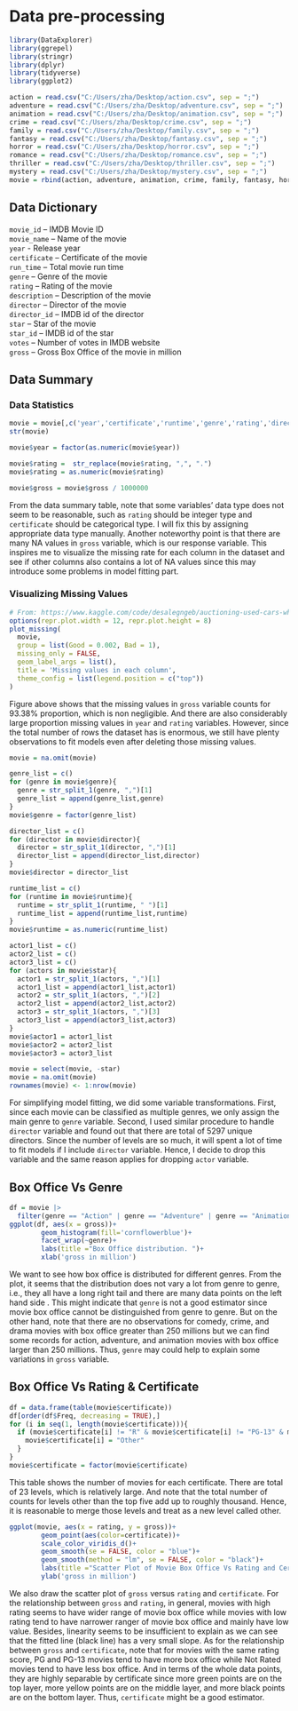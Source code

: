 # Data pre-processing

```r
library(DataExplorer)
library(ggrepel)
library(stringr)
library(dplyr)
library(tidyverse)
library(ggplot2)
```

```r
action = read.csv("C:/Users/zha/Desktop/action.csv", sep = ";")
adventure = read.csv("C:/Users/zha/Desktop/adventure.csv", sep = ";")
animation = read.csv("C:/Users/zha/Desktop/animation.csv", sep = ";")
crime = read.csv("C:/Users/zha/Desktop/crime.csv", sep = ";")
family = read.csv("C:/Users/zha/Desktop/family.csv", sep = ";")
fantasy = read.csv("C:/Users/zha/Desktop/fantasy.csv", sep = ";")
horror = read.csv("C:/Users/zha/Desktop/horror.csv", sep = ";")
romance = read.csv("C:/Users/zha/Desktop/romance.csv", sep = ";")
thriller = read.csv("C:/Users/zha/Desktop/thriller.csv", sep = ";")
mystery = read.csv("C:/Users/zha/Desktop/mystery.csv", sep = ";")
movie = rbind(action, adventure, animation, crime, family, fantasy, horror, romance, thriller, mystery)
```

## Data Dictionary

`movie_id` -- IMDB Movie ID  
`movie_name` -- Name of the movie  
`year` - Release year  
`certificate` -- Certificate of the movie  
`run_time` -- Total movie run time  
`genre` -- Genre of the movie  
`rating` -- Rating of the movie  
`description` -- Description of the movie  
`director` -- Director of the movie  
`director_id` -- IMDB id of the director  
`star` -- Star of the movie  
`star_id` -- IMDB id of the star  
`votes` -- Number of votes in IMDB website  
`gross` -- Gross Box Office of the movie in million

## Data Summary

### Data Statistics
```r
movie = movie[,c('year','certificate','runtime','genre','rating','director','star','gross')]
str(movie)

movie$year = factor(as.numeric(movie$year))

movie$rating =  str_replace(movie$rating, ",", ".")
movie$rating = as.numeric(movie$rating)

movie$gross = movie$gross / 1000000
```

From the data summary table, note that some variables' data type does not seem to be reasonable, such as `rating` should be integer type and  `certificate` should be categorical type. I will fix this by assigning appropriate data type manually. Another noteworthy point is that there are many NA values in `gross` variable, which is our response variable. This inspires me to visualize the missing rate for each column in the dataset and see if other columns also contains a lot of NA values since this may introduce some problems in model fitting part. 

### Visualizing Missing Values

```r
# From: https://www.kaggle.com/code/desalegngeb/auctioning-used-cars-what-matters-most/notebook
options(repr.plot.width = 12, repr.plot.height = 8)
plot_missing(
  movie,
  group = list(Good = 0.002, Bad = 1),
  missing_only = FALSE, 
  geom_label_args = list(),
  title = 'Missing values in each column',
  theme_config = list(legend.position = c("top"))
)
```

Figure above shows that the missing values in `gross` variable counts for 93.38% proportion, which is non negligible. And there are also considerably large proportion missing values in `year` and `rating` variables. However, since the total number of rows the dataset has is enormous, we still have plenty observations to fit models even after deleting those missing values. 

```r
movie = na.omit(movie)
```
  
```r
genre_list = c()
for (genre in movie$genre){
  genre = str_split_1(genre, ",")[1]
  genre_list = append(genre_list,genre)
}
movie$genre = factor(genre_list)

director_list = c()
for (director in movie$director){
  director = str_split_1(director, ",")[1]
  director_list = append(director_list,director)
}
movie$director = director_list

runtime_list = c()
for (runtime in movie$runtime){
  runtime = str_split_1(runtime, " ")[1]
  runtime_list = append(runtime_list,runtime)
}
movie$runtime = as.numeric(runtime_list)

actor1_list = c()
actor2_list = c()
actor3_list = c()
for (actors in movie$star){
  actor1 = str_split_1(actors, ",")[1]
  actor1_list = append(actor1_list,actor1)
  actor2 = str_split_1(actors, ",")[2]
  actor2_list = append(actor2_list,actor2)
  actor3 = str_split_1(actors, ",")[3]
  actor3_list = append(actor3_list,actor3)
}
movie$actor1 = actor1_list
movie$actor2 = actor2_list
movie$actor3 = actor3_list

movie = select(movie, -star)
movie = na.omit(movie)
rownames(movie) <- 1:nrow(movie) 
```

For simplifying model fitting, we did some variable transformations. First, since each movie can be classified as multiple genres, we only assign the main genre to `genre` variable. Second, I used similar procedure to handle `director` variable and found out that there are total of 5297 unique directors. Since the number of levels are so much, it will spent a lot of time to fit models if I include `director` variable. Hence, I decide to drop this variable and the same reason applies for dropping `actor` variable.   

## Box Office Vs Genre

```r
df = movie |>
  filter(genre == "Action" | genre == "Adventure" | genre == "Animation" | genre == "Comedy" | genre == "Crime"| genre == "Drama")
ggplot(df, aes(x = gross))+ 
        geom_histogram(fill='cornflowerblue')+
        facet_wrap(~genre)+
        labs(title ="Box Office distribution. ")+
        xlab('gross in million')
```

We want to see how box office is distributed for different genres. From the plot, it seems that the distribution does not vary a lot from genre to genre, i.e., they all have a long right tail and there are many data points on the left hand side . This might indicate that `genre` is not a good estimator since movie box office cannot be distinguished from genre to genre. But on the other hand, note that there are no observations for comedy, crime, and drama movies with box office greater than 250 millions but we can find some records for action, adventure, and animation movies with box office larger than 250 millions. Thus, `genre` may could help to explain some variations in `gross` variable. 

## Box Office Vs Rating & Certificate

```r
df = data.frame(table(movie$certificate))
df[order(df$Freq, decreasing = TRUE),]
for (i in seq(1, length(movie$certificate))){
  if (movie$certificate[i] != "R" & movie$certificate[i] != "PG-13" & movie$certificate[i] != "PG" & movie$certificate[i] != "Not Rated"){
    movie$certificate[i] = "Other"
  }
}
movie$certificate = factor(movie$certificate)
```

This table shows the number of movies for each certificate. There are total of 23 levels, which is relatively large. And note that the total number of counts for levels other than the top five add up to roughly thousand. Hence, it is reasonable to merge those levels and treat as a new level called other. 

```r
ggplot(movie, aes(x = rating, y = gross))+ 
        geom_point(aes(color=certificate))+
        scale_color_viridis_d()+
        geom_smooth(se = FALSE, color = "blue")+
        geom_smooth(method = "lm", se = FALSE, color = "black")+
        labs(title ="Scatter Plot of Movie Box Office Vs Rating and Certificate")+
        ylab('gross in million')
```

We also draw the scatter plot of `gross` versus `rating` and `certificate`.  For the relationship between `gross` and `rating`, in general, movies with high rating seems to have wider range of movie box office while movies with low rating tend to have narrower ranger of movie box office and mainly have low value. Besides, linearity seems to be insufficient to explain as we can see that the fitted line (black line) has a very small slope. As for the relationship between `gross` and `certificate`, note that for movies with the same rating score, PG and PG-13 movies tend to have more box office while Not Rated movies tend to have less box office. And in terms of the whole data points, they are highly separable by certificate since more green points are on the top layer, more yellow points are on the middle layer, and more black points are on the bottom layer. Thus, `certificate` might be a good estimator.